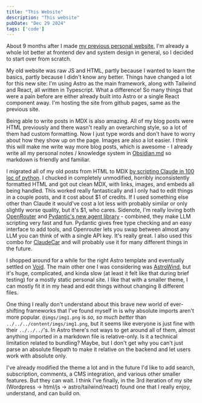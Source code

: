 ```yaml
---
title: "This Website"
description: "This website"
pubDate: "Dec 29 2024"
tags: ['code']
---
```



About 9 months after I made [my previous personal website](/blog/old-website), I'm already a whole lot better at frontend dev and system design in general, so I decided to start over from scratch.

My old website was raw JS and HTML, partly because I wanted to learn the basics, partly because I didn't know any better. Things have changed a lot for this new site: I'm using Astro as the main framework, along with Tailwind and React, all written in Typescript. What a difference! So many things that were a pain before are either already built into Astro or a single React component away. I'm hosting the site from github pages, same as the previous site.

Being able to write posts in MDX is also amazing. All of my blog posts were HTML previously and there wasn't really an overarching style, so a lot of them had custom formatting. Now I just type words and don't have to worry about how they show up on the page. Images are also a lot easier. I think this will make me write way more blog posts, which is awesome - I already write all my personal notes / knowledge system in [Obsidian.md](https://obsidian.md) so markdown is friendly and familiar. 

I migrated all of my old posts from HTML to MDX [by scripting Claude in 100 loc of python](https://github.com/pwspen/website/blob/main/src/content/convert.py). I chucked in completely unmodified, horribly inconsistently formatted HTML and got out clean MDX, with links, images, and embeds all being handled. This worked really fantastically and I only had to edit things in a couple posts, and it cost about $1 of credits. If I used something else other than Claude it would've cost a lot less with probably similar or only slightly worse quality, but it's $1, who cares. Sidenote, I'm really loving both [OpenRouter](https://openrouter.ai/) and [Pydantic's new agent library](https://ai.pydantic.dev/) - combined, they make LLM scripting very fast and fun. Pydantic gives free type checking and an easy interface to add tools, and Openrouter lets you swap between almost any LLM you can think of with a single API key. It's really great. I also used this combo for [ClaudeCar](/blog/claude-car) and will probably use it for many different things in the future.

I shopped around for a while for the right Astro template and eventually settled on [Void](https://astro.build/themes/details/void-astro/). The main other one I was considering was [AstroWind](https://astrowind.vercel.app/), but it's huge, complicated, and kinda slow (at least it felt like that during brief testing) for a mostly static personal site. I like that with a smaller theme, I can mostly fit it in my head and edit things without changing 8 different files.

One thing I really don't understand about this brave new world of ever-shifting frameworks that I've found myself in is why absolute imports aren't more popular. `@imgs/img1.png` is *so, so much better* than `../../../content/imgs/img1.png`, but it seems like everyone is just fine with their `../../../`'s. In Astro there's not ways to get around all of them, almost anything imported in a markdown file is relative-only. Is it a technical limitation related to bundling? Maybe, but I don't get why you can't just parse an absolute filepath to make it relative on the backend and let users work with absolute only.

I've already modified the theme a lot and in the future I'd like to add search, subscription, comments, a CMS integration, and various other smaller features. But they can wait. I think I've finally, in the 3rd iteration of my site (Wordpress -> html/js -> astro/tailwind/react) found one that I really enjoy, understand, and can build on.